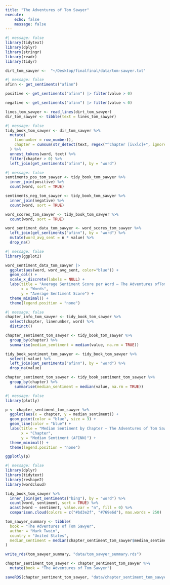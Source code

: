 ```yaml
---
title: "The Adventures of Tom Sawyer"
execute:
    echo: false
    message: false
---
```


```r
#| message: false
library(tidytext)
library(dplyr)
library(stringr)
library(readr)
library(tidyr)
```
```r
dirt_tom_sawyer <-  "~/Desktop/finalfinal/data/tom-sawyer.txt"
```

```r
#| message: false
afinn <- get_sentiments("afinn")

positive <- get_sentiments("afinn") |> filter(value > 0)

negative <- get_sentiments("afinn") |> filter(value < 0)

lines_tom_sawyer <- read_lines(dirt_tom_sawyer) 
dir_tom_sawyer <- tibble(text = lines_tom_sawyer)
```

```r
#| message: false
tidy_book_tom_sawyer <- dir_tom_sawyer %>%
  mutate(
    linenumber = row_number(),
    chapter = cumsum(str_detect(text, regex("^chapter [ivxlc]+", ignore_case = TRUE)))
  ) %>%
  unnest_tokens(word, text) %>%
  filter(chapter > 0) %>%
  left_join(get_sentiments("afinn"), by = "word")
```

```r
#| message: false
sentiments_pos_tom_sawyer <- tidy_book_tom_sawyer %>%
  inner_join(positive) %>%
  count(word, sort = TRUE)

sentiments_neg_tom_sawyer <- tidy_book_tom_sawyer %>%
  inner_join(negative) %>%
  count(word, sort = TRUE)

word_scores_tom_sawyer <- tidy_book_tom_sawyer %>%
  count(word, sort = TRUE)

word_sentiment_data_tom_sawyer <- word_scores_tom_sawyer %>%
  left_join(get_sentiments("afinn"), by = "word") %>%
  mutate(word_avg_sent = n * value) %>%
  drop_na()
```


```r
#| message: false
library(ggplot2)

word_sentiment_data_tom_sawyer |> 
  ggplot(aes(word, word_avg_sent, color="blue")) + 
  geom_col() + 
  scale_x_discrete(labels = NULL) + 
  labs(title = "Average Sentiment Score per Word – The Adventures ofTom Sawyer",
       x = "Words",
       y = "Average Sentiment Score") + 
  theme_minimal() + 
  theme(legend.position = "none")
```

```r
#| message: false
chapter_info_tom_sawyer <- tidy_book_tom_sawyer %>%
  select(chapter, linenumber, word) %>% 
  distinct()

chapter_sentiment_tom_sawyer <- tidy_book_tom_sawyer %>%
  group_by(chapter) %>%
  summarise(median_sentiment = median(value, na.rm = TRUE))

tidy_book_sentiment_tom_sawyer <- tidy_book_tom_sawyer %>%
  select(-value) %>%  
  left_join(get_sentiments("afinn"), by = "word") %>%
  drop_na(value)

chapter_sentiment_tom_sawyer <- tidy_book_sentiment_tom_sawyer %>%
  group_by(chapter) %>%
    summarise(median_sentiment = median(value, na.rm = TRUE))
```

```r
#| message: false
library(plotly)

p <- chapter_sentiment_tom_sawyer %>%
  ggplot(aes(x = chapter, y = median_sentiment)) +
  geom_point(color = "blue", size = 3) +
  geom_line(color = "blue") +
  labs(title = "Median Sentiment by Chapter – The Adventures of Tom Sawyer",
       x = "Chapter",
       y = "Median Sentiment (AFINN)") + 
  theme_minimal() +
  theme(legend.position = "none")

ggplotly(p)
```

```r
#| message: false
library(dplyr)
library(tidytext)
library(reshape2)
library(wordcloud)

tidy_book_tom_sawyer %>%
  inner_join(get_sentiments("bing"), by = "word") %>%
  count(word, sentiment, sort = TRUE) %>%
  acast(word ~ sentiment, value.var = "n", fill = 0) %>%
  comparison.cloud(colors = c("#bd3e2f", "#769e6d"), max.words = 250)
```

```r
tom_sawyer_summary <- tibble(
  book = "The Adventures of Tom Sawyer",
  author = "Mark Twain",
  country = "United States",
  median_sentiment = median(chapter_sentiment_tom_sawyer$median_sentiment, na.rm = TRUE)
)

write_rds(tom_sawyer_summary, "data/tom_sawyer_summary.rds")
```

```r
chapter_sentiment_tom_sawyer <- chapter_sentiment_tom_sawyer %>%
  mutate(book = "The Adventures of Tom Sawyer")

saveRDS(chapter_sentiment_tom_sawyer, "data/chapter_sentiment_tom_sawyer.rds")

```

